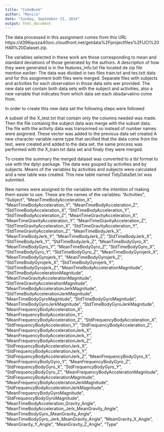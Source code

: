 ```yaml
---
title: "CodeBook"
author: "Monica"
date: "Sunday, September 21, 2014"
output: html_document
---
```


The data processed in this assignment comes from this URL
https://d396qusza40orc.cloudfront.net/getdata%2Fprojectfiles%2FUCI%20HAR%20Dataset.zip.

The variables selected in these work are those corresponding to mean and standard deviations of those generated by the authors. 
A description of how they were generated is in the features_info.txt file located de zip file mention earlier-
The data was divided in two files train.txt and tes.txtt data and for this assgnment both files were merged.
Separate files with subjects and activities for each observation in those data sets wer provided.
The new data set contain both data sets with the subject and activities, also a new variable that indicates from which data set each obsdarvatino come from.

In order to create this new data set the following steps were followed

A subset of the X_test.txt that contain only the columns needed was made.
Then the file containig the subject data was merge with the subset data.
The file with the activity data was transormed so instead of number names were asignned.
These vector was added to the previous data set created
A new character variable name type that secified that the data come from the test, were created and added to the data set.
the same process was performed with the X_train.txt data set and finaly they were merged.

To create the summary the merged dataset was converted to a tbl format to use with the dplyr package. The data was gouped by activities and by subjects.
Means of the variables by activities and subjects were calculated and a new table was created. This new table named TidyDataSet.txt was submited.


New names were assigned to the variables with the intention of making them easier to use.
These are the names of the variables:
"Activities",
"Subject",
"MeanTimeBodyAcceleration_X", 
"MeanTimeBodyAcceleration_Y", 
"MeanTimeBodyAcceleration_Z", 
"StdTimeBodyAcceleration_X",
"StdTimeBodyAcceleration_Y",
"StdTimeBodyAcceleration_Z",
"MeanTimeGravityAcceleration_X",
"MeanTimeGravityAcceleration_Y",
"MeanTimeGravityAcceleration_Z",
"StdTimeGravityAcceleration_X",
"StdTimeGravityAcceleration_Y",
"StdTimeGravityAcceleration_Z",
"MeanTimeBodyJerk_X",
"MeanTimeBodyJerk_Y",
"MeanTimeBodyJerk_Z",
"StdTimeBodyJerk_X",
"StdTimeBodyJerk_Y",
"StdTimeBodyJerk_Z",
"MeanTimeBodyGyro_X",
"MeanTimeBodyGyro_Y",
"MeanTimeBodyGyro_Z",
"StdTimeBodyGyro_X",
"StdTimeBodyGyro_Y",
"StdTimeBodyGyro_Z",
"MeanTimeBodyGyrojerk_X",
"MeanTimeBodyGyrojerk_Y",
"MeanTimeBodyGyrojerk_Z",
"StdTimeBodyGyrojerk_X",
"StdTimeBodyGyrojerk_Y",
"StdTimeBodyGyrojerk_Z",
"MeanTimeBodyAccelerationMagnitude",
"StdTimeBodyAccelerationMagnitude",
"MeanTimeGravityAccelerationMagnitude",
"StdTimeGravityAccelerationMagnitude",
"MeanTimeBodyAccelerationJerkMagnitude",
"StdTimeBodyAccelerationJerkMagnitude",
"MeanTimeBodyGyroMagnitude",
"StdTimeBodyGyroMagnitude",
"MeanTimeBodyGyroJerkMagnitude",
"StdTimeBodyGyroJerkMagnitude",
"MeanFrequencyBodyAcceleration_X",
"MeanFrequencyBodyAcceleration_Y",
"MeanFrequencyBodyAcceleration_Z",
"StdFrequencyBodyAcceleration_X",
"StdFrequencyBodyAcceleration_Y",
"StdFrequencyBodyAcceleration_Z",
"MeanFrequencyBodyAccelerationJerk_X",
"MeanFrequencyBodyAccelerationJerk_Y",
"MeanFrequencyBodyAccelerationJerk_Z",
"StdFrequencyBodyAccelerationJerk_X",
"StdFrequencyBodyAccelerationJerk_Y",
"StdFrequencyBodyAccelerationJerk_Z",
"MeanFrequencyBodyGyro_X",
"MeanFrequencyBodyGyro_Y",
"MeanFrequencyBodyGyro_Z",
"StdFrequencyBodyGyro_X",
"StdFrequencyBodyGyro_Y",
"StdFrequencyBodyGyro_Z",
"MeanFrequencyBodyAccelerationMagnitude",
"StdFrequencyBodyAccelerationMagnitude",
"MeanFrequencyBodyAccelerationJerkMagnitude",
"StdFrequencyBodyAccelerationJerkMagnitude",
"MeanFrequencyBodyGyroMagnitude",
"StdFrequencyBodyGyroMagnitude",
"MeanTimeBodyAcceleration_Gravity_Angle",
"MeanTimeBodyAcceleration_Jerk_MeanGravity_Angle",
"MeanTimeBodyGyro_MeanGravity_Angle",
"MeanTimeBodyGyro_Jerk_MeanGravity_Angle",
"MeanGravity_X_Angle",
"MeanGravity_Y_Angle",
"MeanGravity_Z_Angle",
"Type"


